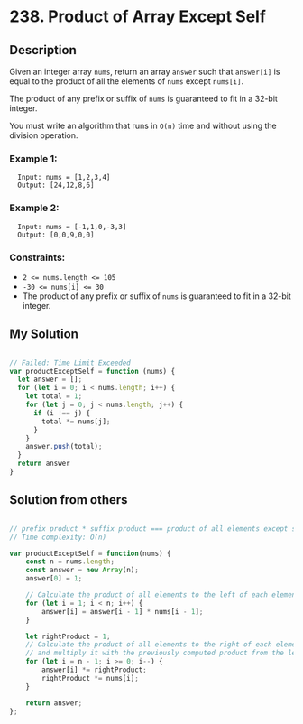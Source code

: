# 238. Product of Array Except Self

## Description
Given an integer array `nums`, return an array `answer` such that `answer[i]` is equal to the product of all the elements of `nums` except `nums[i]`.

The product of any prefix or suffix of `nums` is guaranteed to fit in a 32-bit integer.

You must write an algorithm that runs in `O(n)` time and without using the division operation.

### Example 1:
```
  Input: nums = [1,2,3,4]
  Output: [24,12,8,6]
```

### Example 2:
```
  Input: nums = [-1,1,0,-3,3]
  Output: [0,0,9,0,0]
```

### Constraints:
- `2 <= nums.length <= 105`
- `-30 <= nums[i] <= 30`
- The product of any prefix or suffix of `nums` is guaranteed to fit in a 32-bit integer.

## My Solution
```js

// Failed: Time Limit Exceeded 
var productExceptSelf = function (nums) {
  let answer = [];
  for (let i = 0; i < nums.length; i++) {
    let total = 1;
    for (let j = 0; j < nums.length; j++) {
      if (i !== j) {
        total *= nums[j];
      }
    }
    answer.push(total);
  }
  return answer
}

```

## Solution from others
```js

// prefix product * suffix product === product of all elements except self
// Time complexity: O(n)

var productExceptSelf = function(nums) {
    const n = nums.length;
    const answer = new Array(n);
    answer[0] = 1;

    // Calculate the product of all elements to the left of each element
    for (let i = 1; i < n; i++) {
        answer[i] = answer[i - 1] * nums[i - 1];
    }

    let rightProduct = 1;
    // Calculate the product of all elements to the right of each element 
    // and multiply it with the previously computed product from the left
    for (let i = n - 1; i >= 0; i--) {
        answer[i] *= rightProduct;
        rightProduct *= nums[i];
    }

    return answer;
};

```